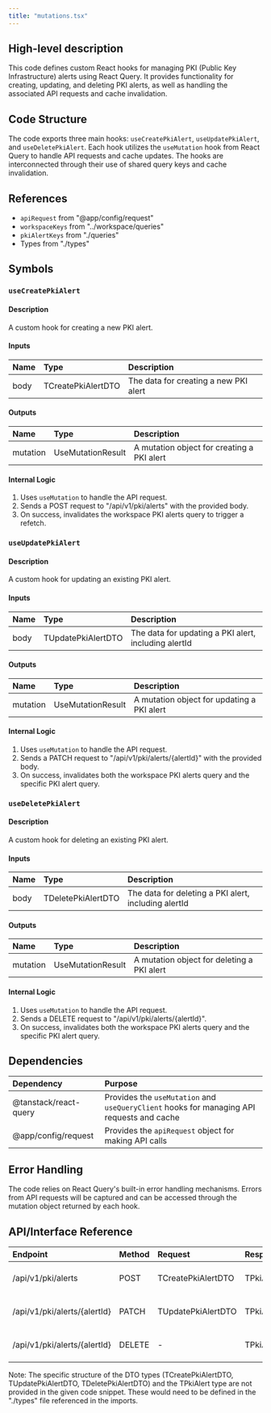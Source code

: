 ```yaml
---
title: "mutations.tsx"
---
```


## High-level description
This code defines custom React hooks for managing PKI (Public Key Infrastructure) alerts using React Query. It provides functionality for creating, updating, and deleting PKI alerts, as well as handling the associated API requests and cache invalidation.

## Code Structure
The code exports three main hooks: `useCreatePkiAlert`, `useUpdatePkiAlert`, and `useDeletePkiAlert`. Each hook utilizes the `useMutation` hook from React Query to handle API requests and cache updates. The hooks are interconnected through their use of shared query keys and cache invalidation.

## References
- `apiRequest` from "@app/config/request"
- `workspaceKeys` from "../workspace/queries"
- `pkiAlertKeys` from "./queries"
- Types from "./types"

## Symbols

### `useCreatePkiAlert`
#### Description
A custom hook for creating a new PKI alert.

#### Inputs
| Name | Type | Description |
|:-----|:-----|:------------|
| body | TCreatePkiAlertDTO | The data for creating a new PKI alert |

#### Outputs
| Name | Type | Description |
|:-----|:-----|:------------|
| mutation | UseMutationResult | A mutation object for creating a PKI alert |

#### Internal Logic
1. Uses `useMutation` to handle the API request.
2. Sends a POST request to "/api/v1/pki/alerts" with the provided body.
3. On success, invalidates the workspace PKI alerts query to trigger a refetch.

### `useUpdatePkiAlert`
#### Description
A custom hook for updating an existing PKI alert.

#### Inputs
| Name | Type | Description |
|:-----|:-----|:------------|
| body | TUpdatePkiAlertDTO | The data for updating a PKI alert, including alertId |

#### Outputs
| Name | Type | Description |
|:-----|:-----|:------------|
| mutation | UseMutationResult | A mutation object for updating a PKI alert |

#### Internal Logic
1. Uses `useMutation` to handle the API request.
2. Sends a PATCH request to "/api/v1/pki/alerts/{alertId}" with the provided body.
3. On success, invalidates both the workspace PKI alerts query and the specific PKI alert query.

### `useDeletePkiAlert`
#### Description
A custom hook for deleting an existing PKI alert.

#### Inputs
| Name | Type | Description |
|:-----|:-----|:------------|
| body | TDeletePkiAlertDTO | The data for deleting a PKI alert, including alertId |

#### Outputs
| Name | Type | Description |
|:-----|:-----|:------------|
| mutation | UseMutationResult | A mutation object for deleting a PKI alert |

#### Internal Logic
1. Uses `useMutation` to handle the API request.
2. Sends a DELETE request to "/api/v1/pki/alerts/{alertId}".
3. On success, invalidates both the workspace PKI alerts query and the specific PKI alert query.

## Dependencies
| Dependency | Purpose |
|:-----------|:--------|
| @tanstack/react-query | Provides the `useMutation` and `useQueryClient` hooks for managing API requests and cache |
| @app/config/request | Provides the `apiRequest` object for making API calls |

## Error Handling
The code relies on React Query's built-in error handling mechanisms. Errors from API requests will be captured and can be accessed through the mutation object returned by each hook.

## API/Interface Reference
| Endpoint | Method | Request | Response | Description |
|:---------|:-------|:--------|:---------|:------------|
| /api/v1/pki/alerts | POST | TCreatePkiAlertDTO | TPkiAlert | Create a new PKI alert |
| /api/v1/pki/alerts/{alertId} | PATCH | TUpdatePkiAlertDTO | TPkiAlert | Update an existing PKI alert |
| /api/v1/pki/alerts/{alertId} | DELETE | - | TPkiAlert | Delete an existing PKI alert |

Note: The specific structure of the DTO types (TCreatePkiAlertDTO, TUpdatePkiAlertDTO, TDeletePkiAlertDTO) and the TPkiAlert type are not provided in the given code snippet. These would need to be defined in the "./types" file referenced in the imports.